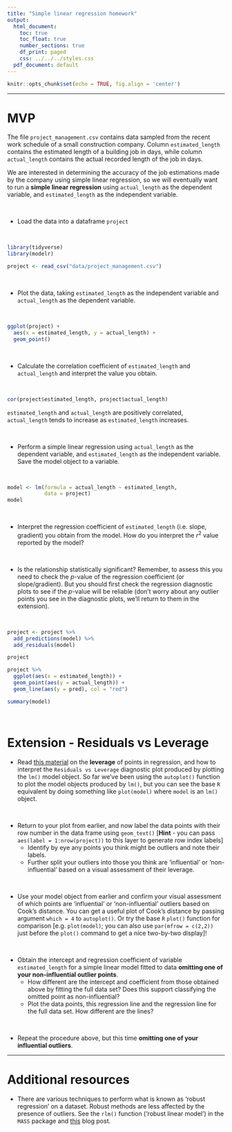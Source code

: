 ```yaml
---
title: "Simple linear regression homework"
output:
  html_document:
    toc: true
    toc_float: true
    number_sections: true
    df_print: paged
    css: ../../../styles.css
  pdf_document: default
---
```




```r
knitr::opts_chunk$set(echo = TRUE, fig.align = 'center')
```

<hr>

# MVP

The file `project_management.csv` contains data sampled from the recent work schedule of a small construction company. Column `estimated_length` contains the estimated length of a building job in days, while column `actual_length` contains the actual recorded length of the job in days. 

We are interested in determining the accuracy of the job estimations made by the company using simple linear regression, so we will eventually want to run a **simple linear regression** using `actual_length` as the dependent variable, and `estimated_length` as the independent variable.

<br>

* Load the data into a dataframe `project`

<br>

```r
library(tidyverse)
library(modelr)
```

```r
project <- read_csv("data/project_management.csv")
```

<br>

* Plot the data, taking `estimated_length` as the independent variable and `actual_length` as the dependent variable. 

<br>

```r
ggplot(project) +
  aes(x = estimated_length, y = actual_length) +
  geom_point()
```

<br>

* Calculate the correlation coefficient of `estimated_length` and `actual_length` and interpret the value you obtain.

<br>

```r
cor(project$estimated_length, project$actual_length)
```

`estimated_length` and `actual_length` are positively correlated, `actual_length` tends to increase as `estimated_length` increases.

<br>

* Perform a simple linear regression using `actual_length` as the dependent variable, and `estimated_length` as the independent variable. Save the model object to a variable. 

<br>

```r
model <- lm(formula = actual_length ~ estimated_length, 
            data = project)
model
```

<br>

* Interpret the regression coefficient of `estimated_length` (i.e. slope, gradient) you obtain from the model. How do you interpret the $r^2$ value reported by the model?

<br>

* Is the relationship statistically significant? Remember, to assess this you need to check the $p$-value of the regression coefficient (or slope/gradient). But you should first check the regression diagnostic plots to see if the $p$-value will be reliable (don't worry about any outlier points you see in the diagnostic plots, we'll return to them in the extension).

<br>

```r
project <- project %>% 
  add_predictions(model) %>% 
  add_residuals(model)

project
```

```r
project %>% 
  ggplot(aes(x = estimated_length)) +
  geom_point(aes(y = actual_length)) +
  geom_line(aes(y = pred), col = "red")
```

```r
summary(model)
```

<br>

# Extension - Residuals vs Leverage

* Read [this material](https://boostedml.com/2019/03/linear-regression-plots-residuals-vs-leverage.html) on the **leverage** of points in regression, and how to interpret the `Residuals vs Leverage` diagnostic plot produced by plotting the `lm()` model object. So far we've been using the `autoplot()` function to plot the model objects produced by `lm()`, but you can see the base `R` equivalent by doing something like `plot(model)` where `model` is an `lm()` object.

<br>

* Return to your plot from earlier, and now label the data points with their row number in the data frame using `geom_text()` [**Hint** - you can pass `aes(label = 1:nrow(project))` to this layer to generate row index labels]
  - Identify by eye any points you think might be outliers and note their labels.
  - Further split your outliers into those you think are 'influential' or 'non-influential' based on a visual assessment of their leverage.

<br>

* Use your model object from earlier and confirm your visual assessment of which points are 'influential' or 'non-influential' outliers based on Cook's distance. You can get a useful plot of Cook's distance by passing argument `which = 4` to `autoplot()`. Or try the base `R` `plot()` function for comparison [e.g. `plot(model)`; you can also use `par(mfrow = c(2,2))` just before the `plot()` command to get a nice two-by-two display]!

<br>

* Obtain the intercept and regression coefficient of variable `estimated_length` for a simple linear model fitted to data **omitting one of your non-influential outlier points**. 
  - How different are the intercept and coefficient from those obtained above by fitting the full data set? Does this support classifying the omitted point as non-influential? 
  - Plot the data points, this regression line and the regression line for the full data set. How different are the lines?
  
<br>

* Repeat the procedure above, but this time **omitting one of your influential outliers**. 

<hr>

# Additional resources

* There are various techniques to perform what is known as 'robust regression' on a dataset. Robust methods are less affected by the presence of outliers. See the `rlm()` function ('robust linear model') in the `MASS` package and [this](http://www.alastairsanderson.com/R/tutorials/robust-regression-in-R/) blog post.



